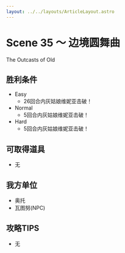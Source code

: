 ```yaml
---
layout: ../../layouts/ArticleLayout.astro
---
```

# Scene 35 ～ 边境圆舞曲  

The Outcasts of Old

## 胜利条件 

- Easy
  - 26回合内灰姑娘维妮亚击破！
- Normal
  - 5回合内灰姑娘维妮亚击破！
- Hard
  - 5回合内灰姑娘维妮亚击破！

## 可取得道具 

- 无

## 我方单位 

- 奥托
- 瓦图努(NPC)

## 攻略TIPS 

- 无